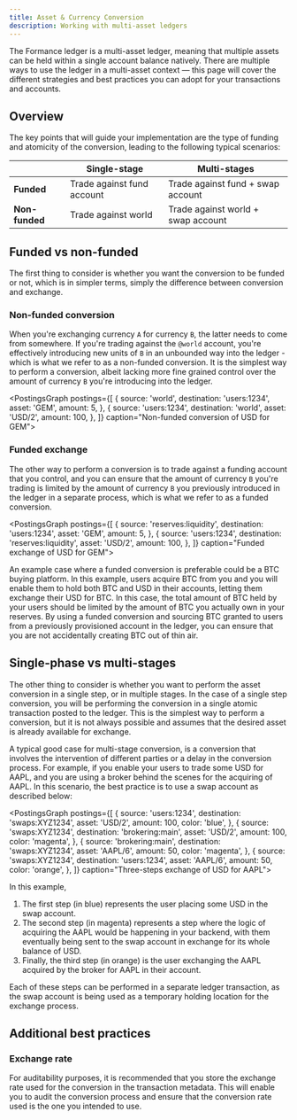 ```yaml
---
title: Asset & Currency Conversion
description: Working with multi-asset ledgers
---
```


The Formance ledger is a multi-asset ledger, meaning that multiple assets can be held within a single account balance natively. There are multiple ways to use the ledger in a multi-asset context — this page will cover the different strategies and best practices you can adopt for your transactions and accounts.

## Overview

The key points that will guide your implementation are the type of funding and atomicity of the conversion, leading to the following typical scenarios:

| | Single-stage | Multi-stages |
| --- | --- | --- |
| **Funded** | Trade against fund account | Trade against fund + swap account |
| **Non-funded** | Trade against world | Trade against world + swap account |

## Funded vs non-funded

The first thing to consider is whether you want the conversion to be funded or not, which is in simpler terms, simply the difference between conversion and exchange.

### Non-funded conversion

When you're exchanging currency `A` for currency `B`, the latter needs to come from somewhere. If you're trading against the `@world` account, you're effectively introducing new units of `B` in an unbounded way into the ledger - which is what we refer to as a non-funded conversion. It is the simplest way to perform a conversion, albeit lacking more fine grained control over the amount of currency `B` you're introducing into the ledger.

<PostingsGraph postings={[
  {
    source: 'world',
    destination: 'users:1234',
    asset: 'GEM',
    amount: 5,
  },
  {
    source: 'users:1234',
    destination: 'world',
    asset: 'USD/2',
    amount: 100,
  },
]} caption="Non-funded conversion of USD for GEM"></PostingsGraph>

### Funded exchange

The other way to perform a conversion is to trade against a funding account that you control, and you can ensure that the amount of currency `B` you're trading is limited by the amount of currency `B` you previously introduced in the ledger in a separate process, which is what we refer to as a funded conversion.

<PostingsGraph postings={[
  {
    source: 'reserves:liquidity',
    destination: 'users:1234',
    asset: 'GEM',
    amount: 5,
  },
  {
    source: 'users:1234',
    destination: 'reserves:liquidity',
    asset: 'USD/2',
    amount: 100,
  },
]} caption="Funded exchange of USD for GEM"></PostingsGraph>

An example case where a funded conversion is preferable could be a BTC buying platform. In this example, users acquire BTC from you and you will enable them to hold both BTC and USD in their accounts, letting them exchange their USD for BTC. In this case, the total amount of BTC held by your users should be limited by the amount of BTC you actually own in your reserves. By using a funded conversion and sourcing BTC granted to users from a previously provisioned account in the ledger, you can ensure that you are not accidentally creating BTC out of thin air.

## Single-phase vs multi-stages

The other thing to consider is whether you want to perform the asset conversion in a single step, or in multiple stages. In the case of a single step conversion, you will be performing the conversion in a single atomic transaction posted to the ledger. This is the simplest way to perform a conversion, but it is not always possible and assumes that the desired asset is already available for exchange.

A typical good case for multi-stage conversion, is a conversion that involves the intervention of different parties or a delay in the conversion process. For example, if you enable your users to trade some USD for AAPL, and you are using a broker behind the scenes for the acquiring of AAPL. In this scenario, the best practice is to use a swap account as described below:

<PostingsGraph postings={[
  {
    source: 'users:1234',
    destination: 'swaps:XYZ1234',
    asset: 'USD/2',
    amount: 100,
    color: 'blue',
  },
  {
    source: 'swaps:XYZ1234',
    destination: 'brokering:main',
    asset: 'USD/2',
    amount: 100,
    color: 'magenta',
  },
  {
    source: 'brokering:main',
    destination: 'swaps:XYZ1234',
    asset: 'AAPL/6',
    amount: 50,
    color: 'magenta',
  },
  {
    source: 'swaps:XYZ1234',
    destination: 'users:1234',
    asset: 'AAPL/6',
    amount: 50,
    color: 'orange',
  },
]} caption="Three-steps exchange of USD for AAPL"></PostingsGraph>

In this example,

1. The first step (in blue) represents the user placing some USD in the swap account.
2. The second step (in magenta) represents a step where the logic of acquiring the AAPL would be happening in your backend, with them eventually being sent to the swap account in exchange for its whole balance of USD.
3. Finally, the third step (in orange) is the user exchanging the AAPL acquired by the broker for AAPL in their account.

Each of these steps can be performed in a separate ledger transaction, as the swap account is being used as a temporary holding location for the exchange process.

## Additional best practices

### Exchange rate

For auditability purposes, it is recommended that you store the exchange rate used for the conversion in the transaction metadata. This will enable you to audit the conversion process and ensure that the conversion rate used is the one you intended to use.